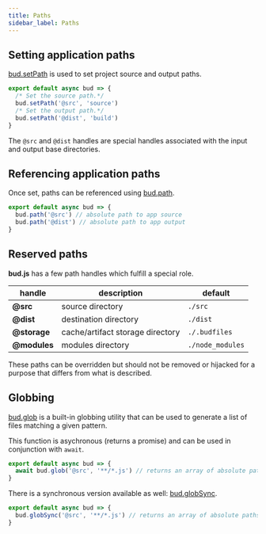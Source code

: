 ```yaml
---
title: Paths
sidebar_label: Paths
---
```


## Setting application paths

[bud.setPath](/docs/bud.setPath) is used to set project source and output paths.

```js title=bud.config.js
export default async bud => {
  /* Set the source path.*/
  bud.setPath('@src', 'source')
  /* Set the output path.*/
  bud.setPath('@dist', 'build')
}
```

The `@src` and `@dist` handles are special handles associated with the input and output base directories.

## Referencing application paths

Once set, paths can be referenced using [bud.path](/docs/bud.path).

```js title=bud.config.js
export default async bud => {
  bud.path('@src') // absolute path to app source
  bud.path('@dist') // absolute path to app output
}
```

## Reserved paths

**bud.js** has a few path handles which fulfill a special role.

| handle       | description                      | default          |
| ------------ | -------------------------------- | ---------------- |
| **@src**     | source directory                 | `./src`          |
| **@dist**    | destination directory            | `./dist`         |
| **@storage** | cache/artifact storage directory | `./.budfiles`    |
| **@modules** | modules directory                | `./node_modules` |

These paths can be overridden but should not be removed or hijacked for a purpose that differs from what is described.

## Globbing

[bud.glob](/docs/bud.glob) is a built-in globbing utility that can be used to generate a list of files matching a given pattern.

This function is asychronous (returns a promise) and can be used in conjunction with `await`.

```js title=bud.config.js
export default async bud => {
  await bud.glob('@src', '**/*.js') // returns an array of absolute paths
}
```

There is a synchronous version available as well: [bud.globSync](/docs/bud.globSync).

```js title=bud.config.js
export default async bud => {
  bud.globSync('@src', '**/*.js') // returns an array of absolute paths
}
```
